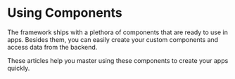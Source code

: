 # Using Components

The framework ships with a plethora of components that are ready to use in apps. Besides them, you can easily create your custom components and access data from the backend.

These articles help you master using these components to create your apps quickly.